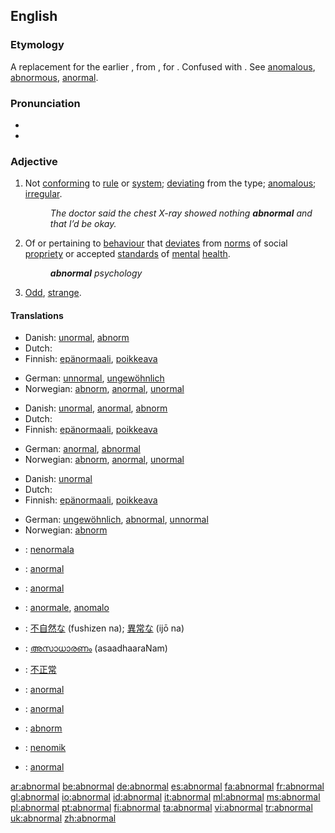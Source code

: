 ==English==

===Etymology===
A replacement for the earlier {{term|anormal}}, from {{F.}} {{term|anormal|lang=fr}}, {{LL.}} {{term|anormalus|lang=la}} for {{Gr.}} {{term|anomalus}}. Confused with {{L.}} {{term|abnormis}}. See [[anomalous]], [[abnormous]], [[anormal]].

===Pronunciation===
* {{audio|en-us-abnormal.ogg|Audio (US)}}
* {{rhymes|ɔː(r)məl}}
{{rfp}}

===Adjective===
{{en-adj}}

# Not [[conform]]ing to [[rule]] or [[system]]; [[deviating]] from the type; [[anomalous]]; [[irregular]].
#: ''The doctor said the chest X-ray showed nothing '''abnormal''' and that I’d be okay.''
# Of or pertaining to [[behaviour]] that [[deviate]]s from [[norm]]s of social [[propriety]] or accepted [[standard]]s of [[mental]] [[health]].
#: '''''abnormal''' psychology''
# {{informal}} [[Odd]], [[strange]].

====Translations====
{{trans-top|not conforming to rule or system}}
*Danish: [[unormal]], [[abnorm]]
*Dutch: {{t|nl|abnormaal}}
*Finnish: [[epänormaali]], [[poikkeava]]
{{trans-mid}}
*German: [[unnormal]], [[ungewöhnlich]]
*Norwegian: [[abnorm]], [[anormal]], [[unormal]]
{{trans-bottom}}

{{trans-top|of or pertaining to behaviour that deviates from norms}}
*Danish: [[unormal]], [[anormal]], [[abnorm]]
*Dutch: {{t|nl|abnormaal}}
*Finnish: [[epänormaali]], [[poikkeava]]
{{trans-mid}}
*German: [[anormal]], [[abnormal]]
*Norwegian: [[abnorm]], [[anormal]], [[unormal]]
{{trans-bottom}}

{{trans-top|odd, strange}}
*Danish: [[unormal]]
*Dutch: {{t|nl|abnormaal}}
*Finnish: [[epänormaali]], [[poikkeava]]
{{trans-mid}}
*German: [[ungewöhnlich]], [[abnormal]], [[unnormal]]
*Norwegian: [[abnorm]]
{{trans-bottom}}

{{checktrans-top}}
*{{ttbc|Esperanto}}: [[nenormala]]
*{{ttbc|French}}: [[anormal]]
*{{ttbc|Interlingua}}: [[anormal]]
*{{ttbc|Italian}}: [[anormale]], [[anomalo]]
{{checktrans-mid}}
*{{ttbc|Japanese}}: [[不自然な]] (fushizen na); [[異常な]] (ijō na)
*{{ttbc|Malayalam}}: [[അസാധാരണം]] (asaadhaaraNam)
*{{ttbc|Mandarin Chinese}}: [[不正常]]
*{{ttbc|Portuguese}}: [[anormal]]
*{{ttbc|Spanish}}: [[anormal]]
*{{ttbc|Swedish}}: [[abnorm]]
*{{ttbc|Volapük}}: [[nenomik]]
*{{ttbc|Turkish}}: [[anormal]]
{{checktrans-bottom}}

[[ar:abnormal]]
[[be:abnormal]]
[[de:abnormal]]
[[es:abnormal]]
[[fa:abnormal]]
[[fr:abnormal]]
[[gl:abnormal]]
[[io:abnormal]]
[[id:abnormal]]
[[it:abnormal]]
[[ml:abnormal]]
[[ms:abnormal]]
[[pl:abnormal]]
[[pt:abnormal]]
[[fi:abnormal]]
[[ta:abnormal]]
[[vi:abnormal]]
[[tr:abnormal]]
[[uk:abnormal]]
[[zh:abnormal]]
